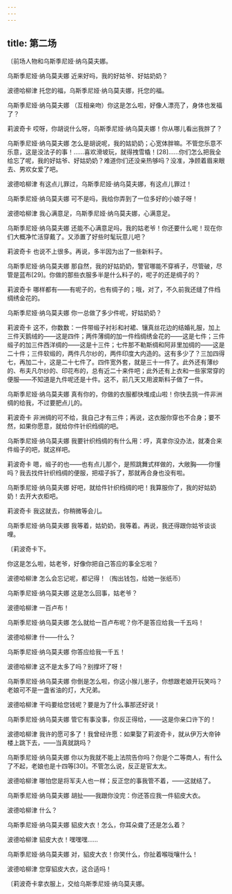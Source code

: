 ```yaml
---
---
---
```

title: 第二场
---




〔前场人物和乌斯季尼娅·纳乌莫夫娜。





乌斯季尼娅·纳乌莫夫娜 近来好吗，我的好姑爷、好姑奶奶？

波德哈柳津 托您的福，乌斯季尼娅·纳乌莫夫娜，托您的福。

乌斯季尼娅·纳乌莫夫娜 （互相亲吻）你这是怎么啦，好像人漂亮了，身体也发福了？

莉波奇卡 哎呀，你胡说什么呀，乌斯季尼娅·纳乌莫夫娜！你从哪儿看出我胖了？

乌斯季尼娅·纳乌莫夫娜 怎么是胡说呢，我的姑奶奶；心宽体胖嘛。不管您乐意不乐意，这是没法子的事！……喜欢滑坡玩，就得拽雪橇！[28]……你们怎么把我全给忘了呢，我的好姑爷、好姑奶奶？难道你们还没亲热够吗？没准，净顾着眉来眼去、男欢女爱了吧。

波德哈柳津 有这点儿罪过，乌斯季尼娅·纳乌莫夫娜，有这点儿罪过！

乌斯季尼娅·纳乌莫夫娜 可不是吗，我给你弄到了一位多好的小娘子呀！

波德哈柳津 我心满意足，乌斯季尼娅·纳乌莫夫娜，心满意足。

乌斯季尼娅·纳乌莫夫娜 还能不心满意足吗，我的姑老爷！你还要什么呢！现在你们大概净忙活穿戴了。又添置了好些时髦玩意儿吧？

莉波奇卡 也说不上很多。再说，多半因为出了一些新料子。

乌斯季尼娅·纳乌莫夫娜 那自然，我的好姑奶奶，警官哪能不穿裤子，尽管破，尽管是蓝布[29]。你做的那些衣服多半是什么料子的，呢子的还是绸子的？

莉波奇卡 哪样都有——有呢子的，也有绸子的；哦，对了，不久前我还缝了件绉绸绣金花的。

乌斯季尼娅·纳乌莫夫娜 你一总做了多少件呢，好姑奶奶？

莉波奇卡 这不，你数数：一件带缎子衬衫和衬裙、镶真丝花边的结婚礼服，加上三件天鹅绒的——这是四件；两件薄绸的加一件绉绸绣金花的——这是七件；三件缎子的加三件西洋绸的——这是十三件；七件那不勒斯绸和阿非里加绸的——这是二十件；三件软缎的，两件凡尔纱的，两件印度大内造的。这有多少了？三加四得七，再加二十，这是二十七件了。四件宽外套，就是三十一件了。此外还有薄纱的、布夫凡尔纱的、印花布的，总有近二十来件吧；此外还有上衣和一些家常穿的便服——不知道是九件呢还是十件。这不，前几天又用波斯料子做了一件。

乌斯季尼娅·纳乌莫夫娜 真有你的，你做的衣服都快堆成山啦！你快去挑一件非洲绸的给我，不过要肥点儿的。

莉波奇卡 非洲绸的可不给，我自己才有三件；再说，这衣服你穿也不合身；要不然，如果你愿意，就给你件针织绉绸的吧。

乌斯季尼娅·纳乌莫夫娜 我要针织绉绸的有什么用：哼，真拿你没办法，就凑合来件缎子的吧，就这样吧。

莉波奇卡 嗯，缎子的也——也有点儿那个，是照跳舞式样做的，大敞胸——你懂吗？我去找件针织绉绸的便服，把褶子拆了，那就再合身也没有啦。

乌斯季尼娅·纳乌莫夫娜 好吧，就给件针织绉绸的吧！我算服你了，我的好姑奶奶！去开大衣柜吧。

莉波奇卡 我这就去，你稍微等会儿。

乌斯季尼娅·纳乌莫夫娜 我等着，姑奶奶，我等着。再说，我还得跟你姑爷谈谈哩。

〔莉波奇卡下。

你这是怎么啦，姑老爷，好像你把自己答应的事全忘啦？

波德哈柳津 怎么会忘记呢，都记得！（掏出钱包，给她一张纸币）

乌斯季尼娅·纳乌莫夫娜 这是怎么回事，姑老爷？

波德哈柳津 一百卢布！

乌斯季尼娅·纳乌莫夫娜 怎么就给一百卢布呢？你不是答应给我一千五吗！

波德哈柳津 什——什么？

乌斯季尼娅·纳乌莫夫娜 你答应给我一千五！

波德哈柳津 这不是太多了吗？别撑坏了呀！

乌斯季尼娅·纳乌莫夫娜 你倒是怎么啦，你这小猴儿崽子，你想跟老娘开玩笑吗？老娘可不是一盏省油的灯，大兄弟。

波德哈柳津 干吗要给您钱呢？要是为了什么事那还好说！

乌斯季尼娅·纳乌莫夫娜 管它有事没事，你反正得给，——这是你亲口许下的！

波德哈柳津 我许的愿可多了！我曾经许愿：如果娶了莉波奇卡，就从伊万大帝钟楼上跳下去，——当真就跳吗？

乌斯季尼娅·纳乌莫夫娜 你以为我就不能上法院告你吗？你是个二等商人，有什么了不起，老娘也是十四等[30]。不管怎么说，反正是官太太。

波德哈柳津 哪怕您是将军夫人也一样；反正您的事我管不着，——这就结了。

乌斯季尼娅·纳乌莫夫娜 胡扯——我跟你没完：你还答应我一件貂皮大衣。

波德哈柳津 什么？

乌斯季尼娅·纳乌莫夫娜 貂皮大衣！怎么，你耳朵聋了还是怎么着？

波德哈柳津 貂皮大衣！嘿嘿嘿……

乌斯季尼娅·纳乌莫夫娜 对，貂皮大衣！你笑什么，你扯着喉咙嚷什么！

波德哈柳津 您穿貂皮大衣，这合适吗！

〔莉波奇卡拿衣服上，交给乌斯季尼娅·纳乌莫夫娜。